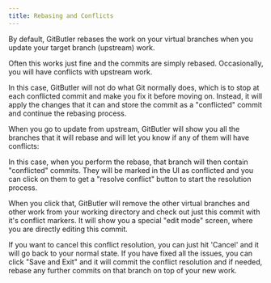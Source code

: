```yaml
---
title: Rebasing and Conflicts
---
```



By default, GitButler rebases the work on your virtual branches when you update your target branch (upstream) work.

Often this works just fine and the commits are simply rebased. Occasionally, you will have conflicts with upstream work. 

In this case, GitButler will not do what Git normally does, which is to stop at each conflicted commit and make you fix it before moving on. Instead, it will apply the changes that it can and store the commit as a "conflicted" commit and continue the rebasing process.

When you go to update from upstream, GitButler will show you all the branches that it will rebase and will let you know if any of them will have conflicts:

<ImageSection
  subtitle="One branch has a conflict with the upstream work"
  src="/conflicts-incoming.png"
  alt="Conflicts with commits"
/>

In this case, when you perform the rebase, that branch will then contain "conflicted" commits. They will be marked in the UI as conflicted and you can click on them to get a "resolve conflict" button to start the resolution process.

<ImageSection
  subtitle="Resolving a conflict"
  src="/conflicts-conflicted.png"
  alt="Conflicts with commits"
/>

When you click that, GitButler will remove the other virtual branches and other work from your working directory and check out just this commit with it's conflict markers. It will show you a special "edit mode" screen, where you are directly editing this commit.

<ImageSection
  subtitle="Resolving a conflict"
  src="/conflicts-edit.png"
  alt="Conflicts with commits"
/>

If you want to cancel this conflict resolution, you can just hit 'Cancel' and it will go back to your normal state. If you have fixed all the issues, you can click "Save and Exit" and it will commit the conflict resolution and if needed, rebase any further commits on that branch on top of your new work.